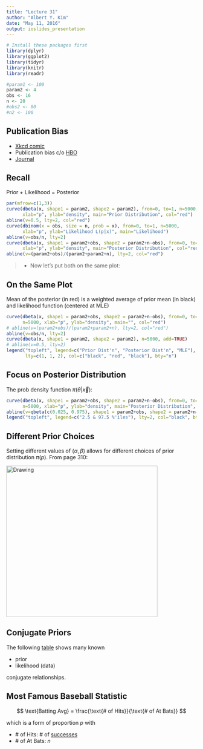 ```yaml
---
title: "Lecture 31"
author: "Albert Y. Kim"
date: "May 11, 2016"
output: ioslides_presentation
---
```


```r
# Install these packages first
library(dplyr)
library(ggplot2)
library(tidyr)
library(knitr)
library(readr)
```

```r
#param1 <- 100
param2 <- 4
obs <- 16
n <- 20
#obs2 <- 80
#n2 <- 100
```







## Publication Bias

* [Xkcd comic](https://xkcd.com/882/)
* Publication bias c/o [HBO](https://youtu.be/0Rnq1NpHdmw?t=2m23s)
* [Journal](http://jnrbm.biomedcentral.com/articles/10.1186/s12952-015-0038-4)







## Recall

Prior + Likelihood = Posterior

```r
par(mfrow=c(1,3))
curve(dbeta(x, shape1 = param2, shape2 = param2), from=0, to=1, n=5000,
      xlab="p", ylab="density", main="Prior Distribution", col="red")
abline(v=0.5, lty=2, col="red")
curve(dbinom(x = obs, size = n, prob = x), from=0, to=1, n=5000,
      xlab="p", ylab="Likelihood L(p|x)", main="Likelihood")
abline(v=obs/n, lty=2)
curve(dbeta(x, shape1 = param2+obs, shape2 = param2+n-obs), from=0, to=1, n=5000,
      xlab="p", ylab="density", main="Posterior Distribution", col="red")
abline(v=(param2+obs)/(param2+param2+n), lty=2, col="red")
```

> - Now let's put both on the same plot:







## On the Same Plot

Mean of the posterior (in red) is a weighted average of prior mean (in black)
and likelihood function (centered at MLE)

```r
curve(dbeta(x, shape1 = param2+obs, shape2 = param2+n-obs), from=0, to=1, 
      n=5000, xlab="p", ylab="density", main="", col="red")
# abline(v=(param2+obs)/(param2+param2+n), lty=2, col="red")
abline(v=obs/n, lty=2)
curve(dbeta(x, shape1 = param2, shape2 = param2), n=5000, add=TRUE)
# abline(v=0.5, lty=2)
legend("topleft", legend=c("Prior Dist'n", "Posterior Dist'n", "MLE"), 
       lty=c(1, 1, 2), col=c("black", "red", "black"), bty="n")
```







## Focus on Posterior Distribution

The prob density function $\pi(\theta|\vec{x})$:

```r
curve(dbeta(x, shape1 = param2+obs, shape2 = param2+n-obs), from=0, to=1, 
      n=5000, xlab="p", ylab="density", main="Posterior Distribution", col="red")
abline(v=qbeta(c(0.025, 0.975), shape1 = param2+obs, shape2 = param2+n-obs), lty=2)
legend("topleft", legend=c("2.5 & 97.5 %'iles"), lty=2, col="black", bty="n")
```







## Different Prior Choices

Setting different values of $(\alpha, \beta)$ allows for different choices of prior
distribution $\pi(p)$. From page 310:

<img src="beta.png" alt="Drawing" style="width: 400px;"/>







## Conjugate Priors

The following [table](https://en.wikipedia.org/wiki/Conjugate_prior#Table_of_conjugate_distributions) 
shows many known 

* prior
* likelihood (data)

conjugate relationships.







## Most Famous Baseball Statistic

$$
\text{Batting Avg} = \frac{\text{# of Hits}}{\text{# of At Bats}}
$$

which is a form of proportion $p$ with

* $\text{# of Hits}$: # of [successes](https://www.youtube.com/watch?v=ilWab_vyB4g)
* $\text{# of At Bats}$: $n$






